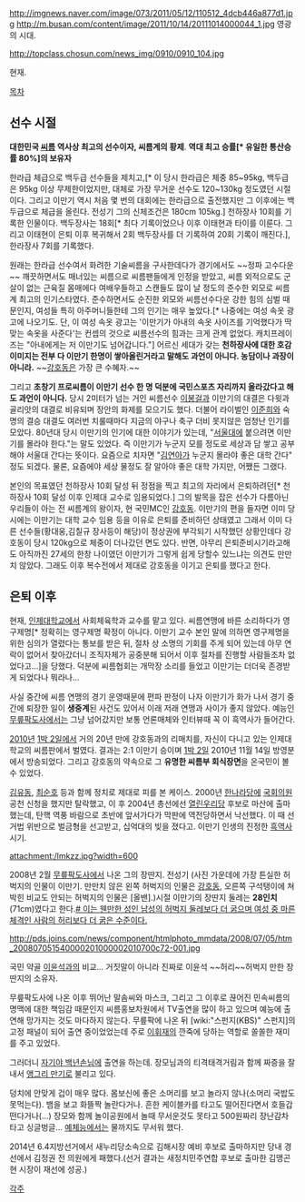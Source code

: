 http://imgnews.naver.com/image/073/2011/05/12/110512_4dcb446a877d1.jpg
http://m.busan.com/content/image/2011/10/14/20111014000044_1.jpg
영광의 시대.

http://topclass.chosun.com/news_img/0910/0910_104.jpg

현재.

[[목차]]
== 선수 시절 ==
'''대한민국 [[씨름]] 역사상 최고의 선수이자, 씨름계의 황제'''.
'''역대 최고 승률[* 유일한 통산승률 80%]의 보유자'''

한라급 체급으로 백두급 선수들을 제치고,[* 이 당시 한라급은 체중 85~95kg, 백두급은 95kg 이상 무제한이었지만, 대체로 가장 무거운 선수도 120~130kg 정도였던 시절이다. 그리고 이만기 역시 처음 몇 번의 대회에는 한라급으로 출전했지만 그 이후에는 백두급으로 체급을 올린다. 전성기 그의 신체조건은 180cm 105kg.] 천하장사 10회를 기록한 인물이다. 백두장사는 18회[* 최다 기록이었으나 이후 이태현과 타이를 이룬다. 그리고 이태현이 은퇴 이후 복귀해서 2회 백두장사를 더 기록하여 20회 기록이 깨진다.], 한라장사 7회를 기록했다.

원래는 한라급 선수여서 화려한 기술씨름을 구사한데다가 경기에서도 ~~정파 고수다운~~ 깨끗하면서도 매너있는 씨름으로 씨름팬들에게 인정을 받았고, 씨름 외적으로도 군살이 없는 근육질 몸매에다 여배우들하고 스캔들도 많이 날 정도의 준수한 외모로 씨름계 최고의 인기스타였다. 준수하면서도 순진한 외모와 씨름선수다운 강한 힘의 심벌 때문인지, 여성들 특히 아주머니들한테 그의 인기는 매우 높았다.[* 나중에는 여성 속옷 광고에 나오기도. 단, 이 여성 속옷 광고는 '이만기가 아내의 속옷 사이즈를 기억했다가 딱 맞는 속옷을 사준다'는 컨셉의 것으로 씨름선수의 힘과는 크게 관계 없었다. 캐치프레이즈는 "아내에게는 저 이만기도 넘어갑니다."] 어르신 세대가 갖는 '''천하장사에 대한 호감이미지는 전부 다 이만기 한명이 쌓아올린거라고 말해도 과언이 아니다. 농담이나 과장이 아니라.''' ~~[[강호동]]은 가장 큰 수혜자.~~

그리고 '''초창기 프로씨름이 이만기 선수 한 명 덕분에 국민스포츠 자리까지 올라갔다고 해도 과언이 아니다.''' 당시 2미터가 넘는 거인 씨름선수 [[이봉걸]]과 이만기의 대결은 다윗과 골리앗의 대결로 비유되며 장안의 화제를 모으기도 했다. 더불어 라이벌인 [[이준희]]와 숙명의 결승 대결도 여러번 치룰때마다 지금의 야구나 축구 더비 못지않은 엄청난 인기를 모았다. 80년대 당시 이만기의 인기에 대한 이야기가 있는데, "[[서울대]]에 붙으려면 이만기를 몰라야 한다."는 말도 있었다. 즉 이만기가 누군지 모를 정도로 세상과 담 쌓고 공부해야 서울대 간다는 뜻이다. 요즘으로 치자면 "[[김연아]]가 누군지 몰라야 좋은 대학 간다" 정도 되겠다. 물론, 요즘에야 세상 물정도 잘 알아야 좋은 대학 가지만, 어쨌든 그랬다.

본인의 목표였던 천하장사 10회 달성 뒤 정점을 찍고 최고의 자리에서 은퇴하려던[* 천하장사 10회 달성 이후 인제대 교수로 임용되었다.] 그의 발목을 잡은 선수가 다름아닌 우리들이 아는 전 씨름계의 왕이자, 현 국민MC인 [[강호동]]. 이만기의 편을 들자면 이미 당시에는 이만기는 대학 교수 임용 등을 이유로 은퇴를 준비하던 상태였고 그래서 이미 다른 선수들(황대웅,김칠규 장사등이 해당)이 정상권에 부각되기 시작했던 상황인데다 강호동이 당시 120kg으로 체중이 더나갔던 면도 있다. 반면, 아무리 은퇴준비시기라고해도 아직까진 27세의 한창 나이였던 이만기가 그렇게 쉽게 당할수 있느냐는 의견도 만만치 않았다. 그래도 이후 복수전에서 제대로 강호동을 이기고 은퇴를 했다고 한다.

== 은퇴 이후 ==
현재, [[인제대학교]]에서 사회체육학과 교수를 맡고 있다. 씨름연맹에 바른 소리하다가 영구제명[* 정확히는 영구제명 확정이 아니다. 이만기 교수 본인 말에 의하면 영구제명을 위한 심의가 열렸다는 통보를 받은 뒤, 절차 상 소명의 기회를 주게 되어 있는데 아무 연락이 없어서 찾아갔더니 조직자체가 공중분해 되어서 이후 절차를 진행할 사람들조차 없었다고...]을 당했다. 덕분에 씨름협회는 개막장 소리를 들었고 이만기는 더더욱 존경받게 되었다나 뭐라나...

사실 중간에 씨름 연맹의 경기 운영때문에 편파 판정이 나자 이만기가 화가 나서 경기 중간에 퇴장한 일이 '''생중계'''된 사건도 있어서 이래 저래 연맹과 사이가 좋지 않았다. 예능인 [[무릎팍도사]]에서는 그냥 넘어갔지만 보통 언론매체와 인터뷰때 꼭 이 흑역사가 들어간다.

[[2010년]] [[1박 2일]]에서 거의 20년 만에 강호동과의 리매치를, 자신이 다니고 있는 인제대학교의 씨름판에서 벌였다. 결과는 2:1 이만기 승이며 [[1박 2일]] 2010년 11월 14일 방영분에서 방송되었다. 그리고 강호동의 약속으로 그 '''유명한 씨름부 회식장면'''을 온국민이 볼수 있었다.

[[김유동]], [[최순호]] 등과 함께 정치로 제대로 피를 본 케이스. 2000년 [[한나라당]]에 [[국회의원]] 공천 신청을 했지만 탈락했고, 이 후 2004년 총선에선 [[열린우리당]] 후보로 마산에 출마했는데, 탄핵 역풍 바람으로 초반에 앞서가다가 막판에 역전당하면서 낙선했다. 이 때 선거법 위반으로 벌금형을 선고받고, 십억대의 빚을 졌다고. 이만기 인생의 진정한 [[흑역사]] 시기.

attachment:/lmkzz.jpg?width=600

2008년 2월 [[무릎팍도사]]에서 나온 그의 장딴지. 전성기 (사진 가운데에 가장 튼실한 허벅지의 인물이 이만기. 만만치 않은 왼쪽 허벅지의 인물은 [[강호동]], 오른쪽 구석탱이에 쳐박힌 비교도 안되는 허벅지의 인물은 [올밴].)시절 이만기의 장딴지 둘레는 '''28인치'''(71cm)였다고 한다.[http://www.mediaus.co.kr/news/articleView.html?idxno=14518 # 이는 웬만한 성인 남성의 허벅지 둘레보다 더 굵으며 여성 중 마른 체격인 사람의 허리보다 더 굵은 수준이다.] 

http://pds.joins.com/news/component/htmlphoto_mmdata/2008/07/05/htm_200807051540000201000002010700c72-001.jpg

국민 약골 [[이윤석]]과의 비교... 거짓말이 아니라 진짜로 이윤석 ~~허리~~허벅지 만한 장딴지의 소유자.

무릎팍도사에 나온 이후 뛰어난 말솜씨와 마스크, 그리고 그 이후로 끊어진 민속씨름의 명맥에 대한 책임감 때문인지 씨름홍보차원에서 TV출연을 많이 하고 있으며 예능에 출연해 망가지는 것도 마다하지 않는다. 무릎팍에 나온 뒤 [wiki:"스펀지(KBS)" 스펀지]의 고정 패널이 되어 출연 중이었었는데 주로 [[이휘재]]의 깐죽에 당하는 역할로 쏠쏠한 재미를 주고 있었다.

그러더니 [[자기야 백년손님]]에 출연을 하는데. 장모님과의 티격태격거림과 함께 짜증을 잘 내서 [[앵그리버드|앵그리 만기]]로 불리고 있다. 

덩치에 안맞게 겁이 매우 많다. 몸보신에 좋은 소머리를 보고 놀라지 않나(소머리 국밥도 못먹는다). 뱀을 보고 화뜰짝 놀란다거나. 흔한 케이블카를 타고도 떨어진다면서 호들갑 떤다거나(...) 장모와 함께 놀이공원에서 놀때 무서운것도 못타고 500원짜리 장난감차 타고 싱글벙글... [[우리동네 예체능|예체능]]에서는 물까지도 무서워 했다.

2014년 6.4지방선거에서 새누리당소속으로 김해시장 예비 후보로 출마하지만 당내 경선에서 김정권 전 의원에게 패했다.(선거 결과는 새정치민주연합 후보로 출마한 김맹곤 현 시장이 재선에 성공.)


[[각주]]

